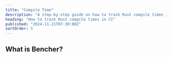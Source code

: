 ```yaml
---
title: "Compile Time"
description: "A step-by-step guide on how to track Rust compile times in CI"
heading: "How to track Rust compile times in CI"
published: "2024-11-21T07:30:00Z"
sortOrder: 5
---
```



<Intro
  lang="Rust"
/>

## What is Bencher?

<BencherIntro />

<Steps
  lang="Rust"
  flagUrl="/docs/explanation/adapters/#%EF%B8%8F-build-time"
  adapterUrl="/docs/explanation/adapters/#-json"
/>

<BuildTimeInner>
  <CargoBuild />
</BuildTimeInner>

<br />

<CallToAction />
